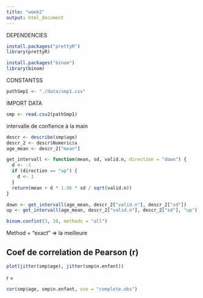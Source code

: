 ```yaml
---
title: "week2"
output: html_document
---
```


DEPENDENCIES
```r
install.packages("prettyR")
library(prettyR)

install.packages("binom")
library(binom)
```


CONSTANTSS
```r
pathSmp1 <- "./data/smp1.csv"
```


IMPORT DATA
```r
smp <- read.csv2(pathSmp1)
```


intervalle de confience à la main
```r
descr <- describe(smp$age)
descr_2 <- descr$Numeric$x
age_mean <- descr_2["mean"]

get_intervall <- function(mean, sd, valid.n, direction = "down") {
  d <- -1
  if (direction == "up") {
    d <- 1
  }
  return(mean + d * 1.96 * sd / sqrt(valid.n))
}

down <- get_intervall(age_mean, descr_2["valid.n"], descr_2["sd"])
up <- get_intervall(age_mean, descr_2["valid.n"], descr_2["sd"], "up")
```

```r
binom.confint(3, 10, methods = "all")
```
Method = "exact" => la meilleure



## Coef de correlation de Pearson (r)

```r
plot(jitter(smp$age), jitter(smp$n.enfant))
```

r =
```r
cor(smp$age, smp$n.enfant, use = "complete.obs")
```



































